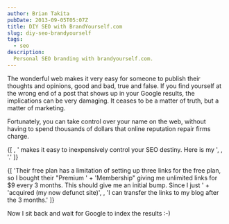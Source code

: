 ```yaml
---
author: Brian Takita
pubDate: 2013-09-05T05:07Z
title: DIY SEO with BrandYourself.com
slug: diy-seo-brandyourself
tags:
  - seo
description:
  Personal SEO branding with brandyourself.com.
---
```


The wonderful web makes it very easy for someone to publish their thoughts and opinions, good and bad, true and
false. If you find yourself at the wrong end of a post that shows up in your Google results, the implications can be
very damaging. It ceases to be a matter of truth, but a matter of marketing.

Fortunately, you can take control over your name on the web, without having to spend thousands of dollars that
online reputation repair firms charge.

<p>
	{[
		<Atb innerText="Brandyourself.com" href="http://brandyourself.com"/>,
		' makes it easy to inexpensively control your SEO destiny. Here is my ',
		<Atb innerText="profile" href="http://briantakita.brandyourself.com/"/>,
		'.'
	]}
</p>

<p>
	{[
		'Their free plan has a limitation of setting up three links for the free plan, so I bought their "Premium ' +
		'Membership" giving me unlimited links for $9 every 3 months. This should give me an initial bump. Since I just ' +
		'acquired (my now defunct site)',
		<Atb_briantakita_com/>,
		'I can transfer the links to my blog after the 3 months.'
	]}
</p>

Now I sit back and wait for Google to index the results :-)
